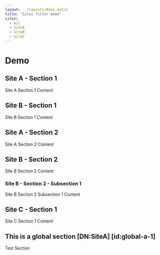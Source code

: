 ```yaml
---
layout: ../layouts/Base.astro
title: "Sites filter demo"
sites:
  - All
  - SiteA
  - SiteB
  - SiteC
---
```



# Demo

<Sites items={frontmatter.sites} client:load />

<h2 class="DN_SiteA" id="site-a-1">Site A - Section 1</h2>
Site A Section 1 Content

<h2 class="DN_SiteB" id="site-b-1">Site B - Section 1</h2>
<p>Site B Section 1 Content</p>

<h2 class="DN_SiteA" id="site-a-2">Site A - Section 2</h2>
<p>Site A Section 2 Content</p>

<h2 class="DN_SiteB" id="site-b-2">Site B - Section 2</h2>
<p>Site B Section 2 Content</p>

<h3 class="DN_SiteB" id="site-b-2-1">Site B - Section 2 - Subsection 1</h3>
<p>Site B Section 2 Subsection 1 Content</p>

<h2 class="DN_SiteC" id="site-c-1">Site C - Section 1</h2>
<p>Site C Section 1 Content</p>

## This is a global section [DN:SiteA] [id:global-a-1]

Test Section